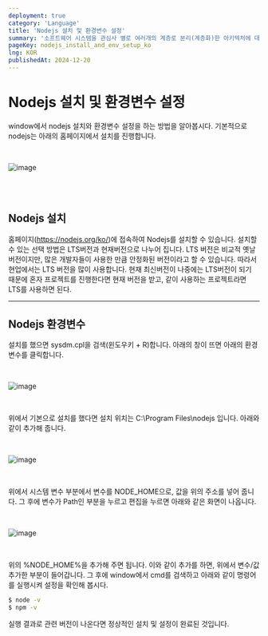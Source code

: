 ```yaml
---
deployment: true
category: 'Language'
title: 'Nodejs 설치 및 환경변수 설정'
summary: '소프트웨어 시스템을 관심사 별로 여러개의 계층로 분리(계층화)한 아키텍처에 대해 알아봅시다.'
pageKey: nodejs_install_and_env_setup_ko
lng: KOR
publishedAt: 2024-12-20
---
```


# Nodejs 설치 및 환경변수 설정

window에서 nodejs 설치와 환경변수 설정을 하는 방법을 알아봅시다. 기본적으로 nodejs는 아래의 홈페이지에서 설치를 진행합니다.

<br />

![image](https://resource.han-py.com/blog/logs/nodejs_logo.svg)

<br />
<br />

## Nodejs 설치

홈페이지(https://nodejs.org/ko/)에 접속하여 Nodejs를 설치할 수 있습니다. 설치할 수 있는 선택 방법은 LTS버전과 현재버전으로 나누어 집니다. LTS 버전은 비교적 옛날 버전이지만, 많은 개발자들이 사용한 만큼 안정화된 버전이라고 할 수 있습니다. 따라서 현업에서는 LTS 버전을 많이 사용합니다. 현재 최신버전이 나중에는 LTS버전이 되기 때문에 혼자 프로젝트를 진행한다면 현재 버전을 받고, 같이 사용하는 프로젝트라면 LTS를 사용하면 된다.

---

## Nodejs 환경변수

설치를 했으면 sysdm.cpl을 검색(윈도우키 + R)합니다. 아래의 창이 뜨면 아래의 환경변수를 클릭합니다.

<br />

![image](https://resource.han-py.com/blog/nodejs/1.png)

<br />

위에서 기본으로 설치를 했다면 설치 위치는 C:\Program Files\nodejs 입니다. 아래와 같이 추가해 줍니다.

<br />

![image](https://resource.han-py.com/blog/nodejs/2.png)

<br />

위에서 시스템 변수 부분에서 변수를 NODE_HOME으로, 값을 위의 주소를 넣어 줍니다. 그 후에 변수가 Path인 부분을 누르고 편집을 누르면 아래와 같은 화면이 나옵니다.

<br />

![image](https://resource.han-py.com/blog/nodejs/3.png)

<br />

위의 %NODE_HOME%을 추가해 주면 됩니다. 이와 같이 추가를 하면, 위에서 변수/값 추가한 부분이 들어갑니다. 그 후에 window에서 cmd를 검색하고 아래와 같이 명령어를 실행시켜 설정을 확인해 봅시다.

```bash title="cmd" showLineNumbers
$ node -v
$ npm -v
```

실행 결과로 관련 버전이 나온다면 정상적인 설치 및 설정이 완료된 것입니다.
